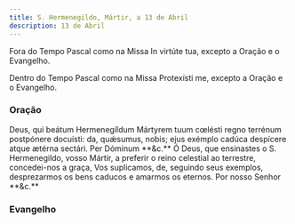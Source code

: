 ```yaml
---
title: S. Hermenegildo, Mártir, a 13 de Abril
description: 13 de Abril
---
```



Fora do Tempo Pascal como na Missa In virtúte tua, excepto a Oração e o Evangelho.

<LinkCard
  href="/missal/comum/4martirnaopontifice1"
  title="Mártir não Pontífice - Missa In virtúte tua"
/>

Dentro do Tempo Pascal como na Missa Protexísti me, excepto a Oração e o Evangelho.

<LinkCard href="/missal/comum/9martir" title="Mártir - Missa Protexísti me" />

### Oração

<div class="side-by-side not-content">
  <span>
    Deus, qui beátum Hermenegíldum Mártyrem tuum cœlésti regno terrénum
    postpónere docuísti: da, quǽsumus, nobis; ejus exémplo cadúca despícere
    atque ætérna sectári. Per Dóminum **&c.**
  </span>
  <span>
    Ó Deus, que ensinastes o S. Hermenegildo, vosso Mártir, a preferir o reino
    celestial ao terrestre, concedei-nos a graça, Vos suplicamos, de, seguindo
    seus exemplos, desprezarmos os bens caducos e amarmos os eternos. Por nosso
    Senhor **&c.**
  </span>
</div>

### Evangelho

<LinkCard
  href="/missal/comum/2martirpontificeforapascal#evangelho"
  title="Mártir Pontífice - Missa Státuit ei Dóminus"
/>
